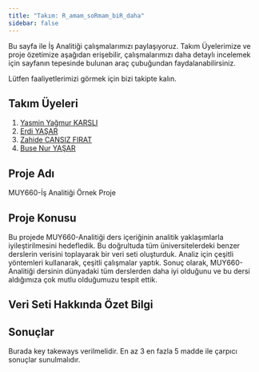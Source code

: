```yaml
---
title: "Takım: R_amam_soRmam_biR_daha"
sidebar: false 
---
```


Bu sayfa ile İş Analitiği çalışmalarımızı paylaşıyoruz. Takım Üyelerimize ve proje özetimize aşağıdan erişebilir, çalışmalarımızı daha detaylı incelemek için sayfanın tepesinde bulunan araç çubuğundan faydalanabilirsiniz.

Lütfen faaliyetlerimizi görmek için bizi takipte kalın.

## Takım Üyeleri

1.  [Yasmin Yağmur KARSLI](/takim/yasmin.qmd)
2.  [Erdi YAŞAR](/takim/erdi.qmd)
4.  [Zahide CANSIZ FIRAT](/takim/zahide.qmd)
5.  [Buse Nur YAŞAR](/takim/buse.qmd)

## Proje Adı

MUY660-İş Analitiği Örnek Proje

## Proje Konusu

Bu projede MUY660-Analitiği ders içeriğinin analitik yaklaşımlarla iyileştirilmesini hedefledik. Bu doğrultuda tüm üniversitelerdeki benzer derslerin verisini toplayarak bir veri seti oluşturduk. Analiz için çeşitli yöntemleri kullanarak, çeşitli çalışmalar yaptık. Sonuç olarak, MUY660-Analitiği dersinin dünyadaki tüm derslerden daha iyi olduğunu ve bu dersi aldığımıza çok mutlu olduğumuzu tespit ettik.

## Veri Seti Hakkında Özet Bilgi

## Sonuçlar

Burada key takeways verilmelidir. En az 3 en fazla 5 madde ile çarpıcı sonuçlar sunulmalıdır.
